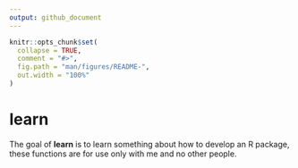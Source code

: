 ```yaml
---
output: github_document
---
```


<!-- README.md is generated from README.Rmd. Please edit that file -->

```r
knitr::opts_chunk$set(
  collapse = TRUE,
  comment = "#>",
  fig.path = "man/figures/README-",
  out.width = "100%"
)
```

# learn

<!-- badges: start -->
<!-- badges: end -->

The goal of **learn** is to learn something about how to develop an R package, these functions are for use only with me and no other people.


